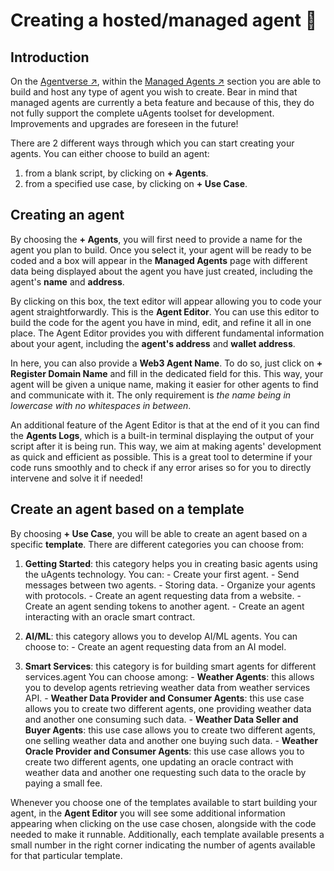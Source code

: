# Creating a hosted/managed agent 🤖

## Introduction

On the [Agentverse ↗️](https://agentverse.ai/), within the [Managed Agents ↗️](/concepts/agent-services/agent-hosting.mdx) section you are able to build and host any type of agent you wish to create. Bear in mind that managed agents are currently a beta feature and because of this, they do not fully support the complete uAgents toolset for development. Improvements and upgrades are foreseen in the future!

There are 2 different ways through which you can start creating your agents. You can either choose to build an agent:

 1. from a blank script, by clicking on **+ Agents**.
 2. from a specified use case, by clicking on **+ Use Case**.

## Creating an agent

By choosing the **+ Agents**, you will first need to provide a name for the agent you plan to build.
Once you select it, your agent will be ready to be coded and a box will appear in the **Managed Agents** page with different data being displayed about the agent you have just created, including the agent's **name** and **address**.

By clicking on this box, the text editor will appear allowing you to code your agent straightforwardly. This is the **Agent Editor**. You can use this editor to build the code for the agent you have in mind, edit, and refine it all in one place. The Agent Editor provides you with different fundamental information about your agent, including the **agent's address** and **wallet address**.

In here, you can also provide a **Web3 Agent Name**. To do so, just click on **+ Register Domain Name** and fill in the dedicated field for this. This way, your agent will be given a unique name, making it easier for other agents to find and communicate with it. The only requirement is _the name being in lowercase with no whitespaces in between_.

An additional feature of the Agent Editor is that at the end of it you can find the **Agents Logs**, which is a built-in terminal displaying the output of your script after it is being run. This way, we aim at making agents' development as quick and efficient as possible. This is a great tool to determine if your code runs smoothly and to check if any error arises so for you to directly intervene and solve it if needed!

## Create an agent based on a template

By choosing **+ Use Case**, you will be able to create an agent based on a specific **template**. There are different categories you can choose from:

1. **Getting Started**: this category helps you in creating basic agents using the uAgents technology.
    You can:
       - Create your first agent.
       - Send messages between two agents.
       - Storing data.
       - Organize your agents with protocols.
       - Create an agent requesting data from a website.
       - Create an agent sending tokens to another agent.
       - Create an agent interacting with an oracle smart contract.

2. **AI/ML**: this category allows you to develop AI/ML agents.
    You can choose to:
       - Create an agent requesting data from an AI model.

3. **Smart Services**: this category is for building smart agents for different services.agent
    You can choose among:
       - **Weather Agents**: this allows you to develop agents retrieving weather data from weather services API.
       - **Weather Data Provider and Consumer Agents**: this use case allows you to create two different agents, one providing weather data and another one consuming such data.
       - **Weather Data Seller and Buyer Agents**:  this use case allows you to create two different agents, one selling weather data and another one buying such data.
       - **Weather Oracle Provider and Consumer Agents**: this use case allows you to create two different agents, one updating an oracle contract with weather data and another one requesting such data to the oracle by paying a small fee.

Whenever you choose one of the templates available to start building your agent, in the **Agent Editor** you will see some additional information appearing when clicking on the use case chosen, alongside with the code needed to make it runnable. Additionally, each template available presents a small number in the right corner indicating the number of agents available for that particular template.
